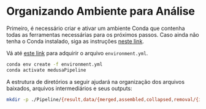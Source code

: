 # Organizando Ambiente para Análise

Primeiro, é necessário criar e ativar um ambiente Conda que contenha todas as ferramentas necessárias para os próximos passos.
Caso ainda não tenha o Conda instalado, siga as instruções [neste link](link para instalar o conda).

Vá até [este link](https://github.com/dalmolingroup/MEDUSA/blob/main/environment.yml) para adquirir o arquivo `environment.yml`.

```bash
conda env create -f environment.yml
conda activate medusaPipeline
```

A estrutura de diretórios a seguir ajudará na organização dos arquivos baixados, arquivos intermediários e seus outputs:

```bash
mkdir -p ./Pipeline/{result,data/{merged,assembled,collapsed,removal/{index,reference},raw,trimmed},alignment/{db,index},taxonomic/db,functional/db}
```
